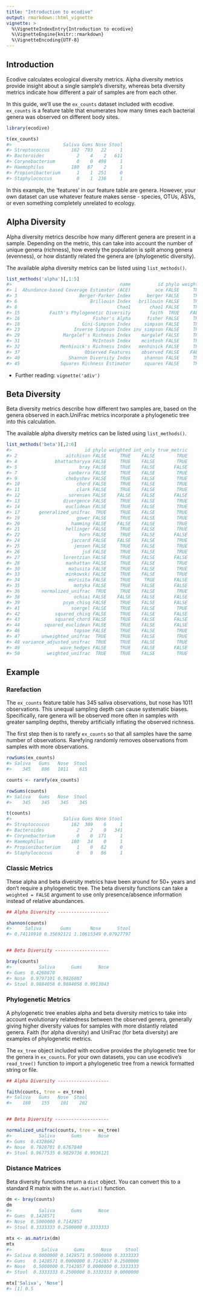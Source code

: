 ```yaml
---
title: "Introduction to ecodive"
output: rmarkdown::html_vignette
vignette: >
  %\VignetteIndexEntry{Introduction to ecodive}
  %\VignetteEngine{knitr::rmarkdown}
  %\VignetteEncoding{UTF-8}
---
```



## Introduction

Ecodive calculates ecological diversity metrics. Alpha diversity metrics
provide insight about a single sample's diversity, whereas beta diversity
metrics indicate how different a pair of samples are from each other.

In this guide, we'll use the `ex_counts` dataset included with ecodive.
`ex_counts` is a feature table that enumerates how many times each bacterial
genera was observed on different body sites.

```r
library(ecodive)

t(ex_counts)
#>                   Saliva Gums Nose Stool
#> Streptococcus        162  793   22     1
#> Bacteroides            2    4    2   611
#> Corynebacterium        0    0  498     1
#> Haemophilus          180   87    2     1
#> Propionibacterium      1    1  251     0
#> Staphylococcus         0    1  236     1
```

In this example, the 'features' in our feature table are genera. However, your 
own dataset can use whatever feature makes sense - species, OTUs, ASVs, or 
even something completely unrelated to ecology.



## Alpha Diversity

Alpha diversity metrics describe how many different genera are present in a
sample. Depending on the metric, this can take into account the number of unique
genera (richness), how evenly the population is split among genera (evenness),
or how distantly related the genera are (phylogenetic diversity).

The available alpha diversity metrics can be listed using `list_methods()`.

```r
list_methods('alpha')[,1:5]
#>                                        name          id phylo weighted int_only
#> 1  Abundance-based Coverage Estimator (ACE)         ace FALSE     TRUE     TRUE
#> 3                       Berger-Parker Index      berger FALSE     TRUE    FALSE
#> 6                           Brillouin Index   brillouin FALSE     TRUE     TRUE
#> 8                                     Chao1       chao1 FALSE     TRUE     TRUE
#> 15           Faith's Phylogenetic Diversity       faith  TRUE    FALSE    FALSE
#> 16                           Fisher's Alpha      fisher FALSE     TRUE     TRUE
#> 18                       Gini-Simpson Index     simpson FALSE     TRUE    FALSE
#> 23                    Inverse Simpson Index inv_simpson FALSE     TRUE    FALSE
#> 29                Margalef's Richness Index    margalef FALSE     TRUE     TRUE
#> 31                           McIntosh Index    mcintosh FALSE     TRUE     TRUE
#> 32               Menhinick's Richness Index   menhinick FALSE     TRUE     TRUE
#> 37                        Observed Features    observed FALSE    FALSE    FALSE
#> 40                  Shannon Diversity Index     shannon FALSE     TRUE    FALSE
#> 45               Squares Richness Estimator     squares FALSE     TRUE     TRUE
```

* Further reading: `vignette('adiv')`


## Beta Diversity

Beta diversity metrics describe how different two samples are, based on the
genera observed in each.UniFrac metrics incorporate a phylogenetic tree into
this calculation.

The available alpha diversity metrics can be listed using `list_methods()`.

```r
list_methods('beta')[,2:6]
#>                           id phylo weighted int_only true_metric
#> 2                  aitchison FALSE     TRUE    FALSE        TRUE
#> 4              bhattacharyya FALSE     TRUE    FALSE        TRUE
#> 5                       bray FALSE     TRUE    FALSE       FALSE
#> 7                   canberra FALSE     TRUE    FALSE        TRUE
#> 9                  chebyshev FALSE     TRUE    FALSE        TRUE
#> 10                     chord FALSE     TRUE    FALSE        TRUE
#> 11                     clark FALSE     TRUE    FALSE        TRUE
#> 12                  sorensen FALSE    FALSE    FALSE       FALSE
#> 13                divergence FALSE     TRUE    FALSE        TRUE
#> 14                 euclidean FALSE     TRUE    FALSE        TRUE
#> 17       generalized_unifrac  TRUE     TRUE    FALSE        TRUE
#> 19                     gower FALSE     TRUE    FALSE        TRUE
#> 20                   hamming FALSE    FALSE    FALSE        TRUE
#> 21                 hellinger FALSE     TRUE    FALSE        TRUE
#> 22                      horn FALSE     TRUE    FALSE       FALSE
#> 24                   jaccard FALSE    FALSE    FALSE        TRUE
#> 25                    jensen FALSE     TRUE    FALSE        TRUE
#> 26                       jsd FALSE     TRUE    FALSE        TRUE
#> 27                lorentzian FALSE     TRUE    FALSE       FALSE
#> 28                 manhattan FALSE     TRUE    FALSE        TRUE
#> 30                  matusita FALSE     TRUE    FALSE        TRUE
#> 33                 minkowski FALSE     TRUE    FALSE        TRUE
#> 34                  morisita FALSE     TRUE     TRUE       FALSE
#> 35                    motyka FALSE     TRUE    FALSE       FALSE
#> 36        normalized_unifrac  TRUE     TRUE    FALSE        TRUE
#> 38                    ochiai FALSE    FALSE    FALSE       FALSE
#> 39                psym_chisq FALSE     TRUE    FALSE       FALSE
#> 41                   soergel FALSE     TRUE    FALSE        TRUE
#> 42             squared_chisq FALSE     TRUE    FALSE       FALSE
#> 43             squared_chord FALSE     TRUE    FALSE       FALSE
#> 44         squared_euclidean FALSE     TRUE    FALSE       FALSE
#> 46                    topsoe FALSE     TRUE    FALSE        TRUE
#> 47        unweighted_unifrac  TRUE     TRUE    FALSE        TRUE
#> 48 variance_adjusted_unifrac  TRUE     TRUE    FALSE        TRUE
#> 49               wave_hedges FALSE     TRUE    FALSE       FALSE
#> 50          weighted_unifrac  TRUE     TRUE    FALSE        TRUE
```




## Example

### Rarefaction

The `ex_counts` feature table has 345 saliva observations, but nose has 1011
observations. This unequal sampling depth can cause systematic biases.
Specifically, rare genera will be observed more often in samples with greater
sampling depths, thereby artificially inflating the observed richness.

The first step then is to rarefy `ex_counts` so that all samples have
the same number of observations. Rarefying randomly removes observations from
samples with more observations.


```r
rowSums(ex_counts)
#> Saliva   Gums   Nose  Stool 
#>    345    886   1011    615 

counts <- rarefy(ex_counts)

rowSums(counts)
#> Saliva   Gums   Nose  Stool 
#>    345    345    345    345 

t(counts)
#>                   Saliva Gums Nose Stool
#> Streptococcus        162  309    6     1
#> Bacteroides            2    2    0   341
#> Corynebacterium        0    0  171     1
#> Haemophilus          180   34    0     1
#> Propionibacterium      1    0   82     0
#> Staphylococcus         0    0   86     1
```


### Classic Metrics

These alpha and beta diversity metrics have been around for 50+ years and don't
require a phylogenetic tree. The beta diversity functions can take a `weighted =
FALSE` argument to use only presence/absence information instead of relative
abundances.

```r
## Alpha Diversity -------------------

shannon(counts)
#>     Saliva       Gums       Nose      Stool 
#> 0.74119910 0.35692121 1.10615349 0.07927797 


## Beta Diversity --------------------

bray(counts)
#>          Saliva      Gums      Nose
#> Gums  0.4260870                    
#> Nose  0.9797101 0.9826087          
#> Stool 0.9884058 0.9884058 0.9913043
```


### Phylogenetic Metrics

A phylogenetic tree enables alpha and beta diversity metrics to take into
account evolutionary relatedness between the observed genera, generally giving
higher diversity values for samples with more distantly related genera. Faith
(for alpha diversity) and UniFrac (for beta diversity) are examples of
phylogenetic metrics.

The `ex_tree` object included with ecodive provides the phylogenetic tree for
the genera in `ex_counts`. For your own datasets, you can use ecodive's
`read_tree()` function to import a phylogenetic tree from a newick formatted
string or file.


```r
## Alpha Diversity -------------------

faith(counts, tree = ex_tree)
#> Saliva   Gums   Nose  Stool 
#>    180    155    101    202 


## Beta Diversity --------------------

normalized_unifrac(counts, tree = ex_tree)
#>          Saliva      Gums      Nose
#> Gums  0.4328662                    
#> Nose  0.7928701 0.6767840          
#> Stool 0.9677535 0.9829736 0.9936121
```


### Distance Matrices

Beta diversity functions return a `dist` object. You can convert this to a
standard R matrix with the `as.matrix()` function.

```r
dm <- bray(counts)
dm
#>          Saliva      Gums      Nose
#> Gums  0.1428571                    
#> Nose  0.5000000 0.7142857          
#> Stool 0.3333333 0.2500000 0.3333333

mtx <- as.matrix(dm)
mtx
#>           Saliva      Gums      Nose     Stool
#> Saliva 0.0000000 0.1428571 0.5000000 0.3333333
#> Gums   0.1428571 0.0000000 0.7142857 0.2500000
#> Nose   0.5000000 0.7142857 0.0000000 0.3333333
#> Stool  0.3333333 0.2500000 0.3333333 0.0000000

mtx['Saliva', 'Nose']
#> [1] 0.5
```
